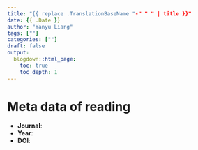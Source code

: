 ```yaml
---
title: "{{ replace .TranslationBaseName "-" " " | title }}"
date: {{ .Date }}
author: "Yanyu Liang"
tags: [""]
categories: [""]
draft: false
output:
  blogdown::html_page:
    toc: true
    toc_depth: 1
---
```


# Meta data of reading

* **Journal**:
* **Year**:
* **DOI**:
